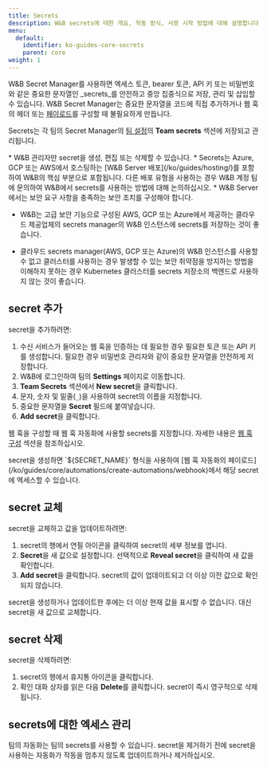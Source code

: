 ---
title: Secrets
description: W&B secrets에 대한 개요, 작동 방식, 사용 시작 방법에 대해 설명합니다.
menu:
  default:
    identifier: ko-guides-core-secrets
    parent: core
weight: 1
---

W&B Secret Manager를 사용하면 엑세스 토큰, bearer 토큰, API 키 또는 비밀번호와 같은 중요한 문자열인 _secrets_를 안전하고 중앙 집중식으로 저장, 관리 및 삽입할 수 있습니다. W&B Secret Manager는 중요한 문자열을 코드에 직접 추가하거나 웹 훅의 헤더 또는 [페이로드](/ko/guides/core/automations/)를 구성할 때 불필요하게 만듭니다.

Secrets는 각 팀의 Secret Manager의 [팀 설정](/ko/guides/models/app/settings-page/team-settings/)의 **Team secrets** 섹션에 저장되고 관리됩니다.

<Note>
* W&B 관리자만 secret을 생성, 편집 또는 삭제할 수 있습니다.
* Secrets는 Azure, GCP 또는 AWS에서 호스팅하는 [W&B Server 배포](/ko/guides/hosting/)를 포함하여 W&B의 핵심 부분으로 포함됩니다. 다른 배포 유형을 사용하는 경우 W&B 계정 팀에 문의하여 W&B에서 secrets를 사용하는 방법에 대해 논의하십시오.
* W&B Server에서는 보안 요구 사항을 충족하는 보안 조치를 구성해야 합니다.

  - W&B는 고급 보안 기능으로 구성된 AWS, GCP 또는 Azure에서 제공하는 클라우드 제공업체의 secrets manager의 W&B 인스턴스에 secrets를 저장하는 것이 좋습니다.

  - 클라우드 secrets manager(AWS, GCP 또는 Azure)의 W&B 인스턴스를 사용할 수 없고 클러스터를 사용하는 경우 발생할 수 있는 보안 취약점을 방지하는 방법을 이해하지 못하는 경우 Kubernetes 클러스터를 secrets 저장소의 백엔드로 사용하지 않는 것이 좋습니다.
</Note>

## secret 추가
secret을 추가하려면:

1. 수신 서비스가 들어오는 웹 훅을 인증하는 데 필요한 경우 필요한 토큰 또는 API 키를 생성합니다. 필요한 경우 비밀번호 관리자와 같이 중요한 문자열을 안전하게 저장합니다.
2. W&B에 로그인하여 팀의 **Settings** 페이지로 이동합니다.
3. **Team Secrets** 섹션에서 **New secret**을 클릭합니다.
4. 문자, 숫자 및 밑줄(`_`)을 사용하여 secret의 이름을 지정합니다.
5. 중요한 문자열을 **Secret** 필드에 붙여넣습니다.
6. **Add secret**을 클릭합니다.

웹 훅을 구성할 때 웹 훅 자동화에 사용할 secrets를 지정합니다. 자세한 내용은 [웹 훅 구성](#configure-a-webhook) 섹션을 참조하십시오.

<Note>
secret을 생성하면 `${SECRET_NAME}` 형식을 사용하여 [웹 훅 자동화의 페이로드](/ko/guides/core/automations/create-automations/webhook)에서 해당 secret에 엑세스할 수 있습니다.
</Note>

## secret 교체
secret을 교체하고 값을 업데이트하려면:
1. secret의 행에서 연필 아이콘을 클릭하여 secret의 세부 정보를 엽니다.
2. **Secret**을 새 값으로 설정합니다. 선택적으로 **Reveal secret**을 클릭하여 새 값을 확인합니다.
3. **Add secret**을 클릭합니다. secret의 값이 업데이트되고 더 이상 이전 값으로 확인되지 않습니다.

<Note>
secret을 생성하거나 업데이트한 후에는 더 이상 현재 값을 표시할 수 없습니다. 대신 secret을 새 값으로 교체합니다.
</Note>

## secret 삭제
secret을 삭제하려면:
1. secret의 행에서 휴지통 아이콘을 클릭합니다.
2. 확인 대화 상자를 읽은 다음 **Delete**를 클릭합니다. secret이 즉시 영구적으로 삭제됩니다.

## secrets에 대한 엑세스 관리
팀의 자동화는 팀의 secrets를 사용할 수 있습니다. secret을 제거하기 전에 secret을 사용하는 자동화가 작동을 멈추지 않도록 업데이트하거나 제거하십시오.